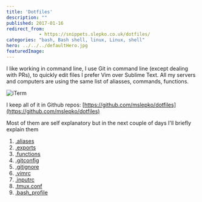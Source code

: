```yaml
---
title: 'Dotfiles'
description: ""
published: 2017-01-16
redirect_from:
            - https://snippets.slepko.co.uk/dotfiles/
categories: "bash, Bash shell, linux, Linux, shell"
hero: ../../../defaultHero.jpg
featuredImage:
---
```

I like working in command line, I use Git in command line (except dealing with PRs), to quickly edit files I prefer Vim over Sublime Text. All my servers and computers are using the same list of aliasses, commands, functions.

![iTerm](https://slepko.co.uk/wp-content/uploads/2017/01/Screenshot-2017-01-13-07.40.49.png)![]()

I keep all of it in Github repos: [https://github.com/mslepko/dotfiles](https://github.com/mslepko/dotfiles)

Most of them are self explanatory but in the next couple of days I'll briefly explain them

1. [.aliases](https://slepko.co.uk/bash-aliases/)
2. [.exports](https://slepko.co.uk/bash-exports/)
3. [.functions](https://slepko.co.uk/bash-functions/)
4. [.gitconfig](https://slepko.co.uk/git-gitconfig/)
5. [.gitignore](https://slepko.co.uk/git-gitignore/)
6. [.vimrc](https://slepko.co.uk/vimrc/)
7. [.inputrc](https://slepko.co.uk/inputrc/)
8. [.tmux.conf](https://slepko.co.uk/tmux-conf/)
9. [.bash_profile](https://slepko.co.uk/bash_profile/)
